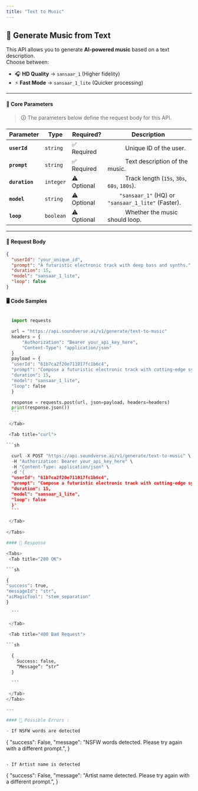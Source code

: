 ```yaml
---
title: "Text to Music"
---
```


## 🎵 Generate Music from Text

This API allows you to generate **AI-powered music** based on a text description.  
Choose between:

- 🎧 **HD Quality** → `sansaar_1` (Higher fidelity)
- ⚡ **Fast Mode** → `sansaar_1_lite` (Quicker processing)

---

#### 🔹 **Core Parameters**

> 🛈 The parameters below define the request body for this API.

| Parameter      | Type      | Required?   | Description                                                      |
| -------------- | --------- | ----------- | ---------------------------------------------------------------- |
| **`userId`**   | `string`  | ✅ Required | &#x2003;&emsp;&emsp;Unique ID of the user.                       |
| **`prompt`**   | `string`  | ✅ Required | &#x2003;&emsp;&emsp;Text description of the music.               |
| **`duration`** | `integer` | ⚠️ Optional | &#x2003;&emsp;&emsp;Track length (`15s`, `30s`, `60s`, `180s`).  |
| **`model`**    | `string`  | ⚠️ Optional | &#x2003;&emsp;`"sansaar_1"` (HQ) or `"sansaar_1_lite"` (Faster). |
| **`loop`**     | `boolean` | ⚠️ Optional | &#x2003;&emsp;&emsp;Whether the music should loop.               |

---

#### 📩 **Request Body**

<div style={{ backgroundColor: "#e9ecef", padding: "0.75rem", borderRadius: "0.3rem" }}>
  
```json
{
  "userId": "your_unique_id",
  "prompt": "A futuristic electronic track with deep bass and synths.",
  "duration": 15,
  "model": "sansaar_1_lite",
  "loop": false
}
```
</div>

#### 🖥️ Code Samples

<Tabs>
  <Tab title="python" >
  
  ```python

    import requests

    url = "https://api.soundverse.ai/v1/generate/text-to-music"
    headers = {
        "Authorization": "Bearer your_api_key_here",
        "Content-Type": "application/json"
    }
    payload = {
    "userId": "61b7ca2f20e711017fc1b6c4",
    "prompt": "Compose a futuristic electronic track with cutting-edge synth sounds and pulsing beats.",
    "duration": 15,
    "model": "sansaar_1_lite",
    "loop": false
    }

    response = requests.post(url, json=payload, headers=headers)
    print(response.json())
    ```

   </Tab>

   <Tab title="curl">
  
  ```sh

    curl -X POST "https://api.soundverse.ai/v1/generate/text-to-music" \
    -H "Authorization: Bearer your_api_key_here" \
    -H "Content-Type: application/json" \
    -d '{
    "userId": "61b7ca2f20e711017fc1b6c4",
    "prompt": "Compose a futuristic electronic track with cutting-edge synth sounds and pulsing beats.",
    "duration": 15,
    "model": "sansaar_1_lite",
    "loop": false
    }'
    ```

   </Tab>
   
</Tabs>

#### 📌 Response

<Tabs>
   <Tab title="200 OK">
  
  ```sh

{
"success": true,
"messageId": "str",
"aiMagicTool": "stem_separation"
}

    ```

   </Tab>

   <Tab title="400 Bad Request">
  
  ```sh
      
    {
      Success: false,
      “Message”: “str”
    }

    ```

   </Tab>
</Tabs>

---

#### 🚫 Possible Errors :

- If NSFW words are detected

```
{
"success": False,
"message": "NSFW words detected. Please try again with a different prompt.",
}
```

- If Artist name is detected

```
{
"success": False,
"message": "Artist name detected. Please try again with a different prompt.",
}
```
